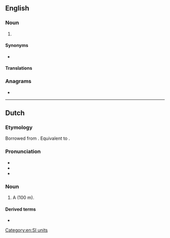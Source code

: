 {{also|hecto-meter}}
==English==

===Noun===
{{en-noun}}

# {{alternative spelling of|en|hectometre|from=US}}

====Synonyms====
* {{l|en|hm}}

====Translations====
{{trans-see|hectometre}}

===Anagrams===
* {{anagrams|en|a=ceeehmortt|hectometre}}

[[Category:en:SI units]]

----

==Dutch==

===Etymology===
Borrowed from {{bor|nl|fr|hectomètre}}. Equivalent to {{pre|nl|hecto|t1=hecto-|meter|t2=metre}}.

===Pronunciation===
* {{IPA|nl|/ˈɦɛk.toːˌmeː.tər/}}
* {{audio|nl|Nl-hectometer.ogg|Audio}}
* {{hyphenation|nl|hec|to|me|ter}}

===Noun===
{{nl-noun|m|-s|-}}

# A {{l|en|hectometre}} (100 m). {{defdate|from early 19th c.}}

====Derived terms====
* {{l|nl|hectometerpaal}}